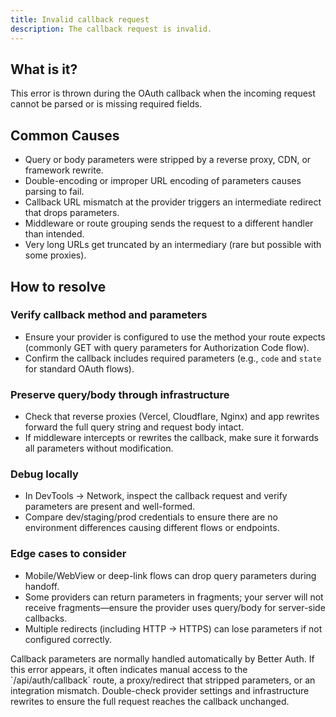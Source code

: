 ```yaml
---
title: Invalid callback request
description: The callback request is invalid.
---
```


## What is it?

This error is thrown during the OAuth callback when the incoming request cannot be parsed or is missing
required fields. 

## Common Causes

* Query or body parameters were stripped by a reverse proxy, CDN, or framework rewrite.
* Double-encoding or improper URL encoding of parameters causes parsing to fail.
* Callback URL mismatch at the provider triggers an intermediate redirect that drops parameters.
* Middleware or route grouping sends the request to a different handler than intended.
* Very long URLs get truncated by an intermediary (rare but possible with some proxies).

## How to resolve

### Verify callback method and parameters

* Ensure your provider is configured to use the method your route expects (commonly GET with query parameters for Authorization Code flow).
* Confirm the callback includes required parameters (e.g., `code` and `state` for standard OAuth flows).

### Preserve query/body through infrastructure

* Check that reverse proxies (Vercel, Cloudflare, Nginx) and app rewrites forward the full query string and request body intact.
* If middleware intercepts or rewrites the callback, make sure it forwards all parameters without modification.

### Debug locally

* In DevTools → Network, inspect the callback request and verify parameters are present and well-formed.
* Compare dev/staging/prod credentials to ensure there are no environment differences causing different flows or endpoints.

### Edge cases to consider

* Mobile/WebView or deep-link flows can drop query parameters during handoff.
* Some providers can return parameters in fragments; your server will not receive fragments—ensure the provider uses query/body for server-side callbacks.
* Multiple redirects (including HTTP → HTTPS) can lose parameters if not configured correctly.

<Callout type="info">
    Callback parameters are normally handled automatically by Better Auth. If this error appears, it often
    indicates manual access to the `/api/auth/callback` route, a proxy/redirect that stripped parameters,
    or an integration mismatch. Double-check provider settings and infrastructure rewrites to ensure the
    full request reaches the callback unchanged.
</Callout>
